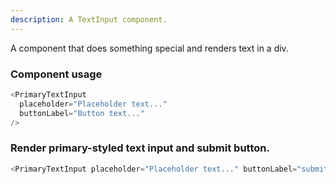 ```yaml
---
description: A TextInput component.
---
```



A component that does something special and renders text in a div.

### Component usage

```js
<PrimaryTextInput
  placeholder="Placeholder text..."
  buttonLabel="Button text..."
/>
```

### Render primary-styled text input and submit button.

```js live
<PrimaryTextInput placeholder="Placeholder text..." buttonLabel="submit" />
```
